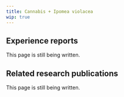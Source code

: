---
title: Cannabis + Ipomea violacea
wip: true
---

## Experience reports

This page is still being written.

## Related research publications

This page is still being written.

